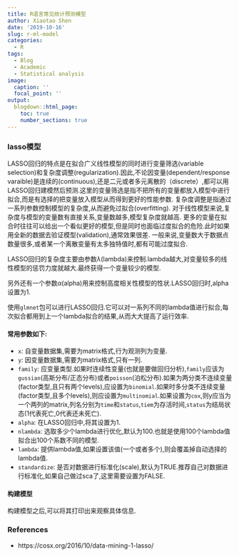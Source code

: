 ---
title: R语言常见统计预测模型
author: Xiaotao Shen
date: '2019-10-16'
slug: r-ml-model
categories:
  - R
tags:
  - Blog
  - Academic
  - Statistical analysis
image:
  caption: ''
  focal_point: ''
output:
  blogdown::html_page:
    toc: true
    number_sections: true
---

### lasso模型

LASSO回归的特点是在拟合广义线性模型的同时进行变量筛选(variable selection)和复杂度调整(regularization).因此,不论因变量(dependent/response varaible)是连续的(continuous),还是二元或者多元离散的（discrete）,都可以用LASSO回归建模然后预测.这里的变量筛选是指不把所有的变量都放入模型中进行拟合,而是有选择的把变量放入模型从而得到更好的性能参数. 复杂度调整是指通过一系列参数控制模型的复杂度,从而避免过拟合(overfitting). 对于线性模型来说,复杂度与模型的变量数有直接关系,变量数越多,模型复杂度就越高. 更多的变量在拟合时往往可以给出一个看似更好的模型,但是同时也面临过度拟合的危险.此时如果用全新的数据去验证模型(validation),通常效果很差. 一般来说,变量数大于数据点数量很多,或者某一个离散变量有太多独特值时,都有可能过度拟合.

LASSO回归的复杂度主要由参数$\lambda$(lambda)来控制.lambda越大,对变量较多的线性模型的惩罚力度就越大.最终获得一个变量较少的模型.

另外还有一个参数$\alpha$(alpha)用来控制高度相关性模型的性状.LASSO回归时,alpha设置为1.

使用`glmnet`包可以进行LASSO回归.它可以对一系列不同的lambda值进行拟合,每次拟合都用到上一个lambda拟合的结果,从而大大提高了运行效率.

#### 常用参数如下:

* `x`: 自变量数据集,需要为matrix格式,行为观测列为变量.  
* `y`: 因变量数据集,需要为matrix格式,只有一列.
* `family`: 应变量类型.如果时连续性变量(也就是要做回归分析),`family`应该为`gussian`(高斯分布/正态分布)或者`poisson`(泊松分布).如果为两分类不连续变量(factor类型,且只有两个levels),应设置为`binomial`.如果时多分类不连续变量(factor类型,且多个levels),则应设置为`multinomial`.如果设置为`cox`,则y应当为一个两列的matrix,列名分别为`time`和`status`,`tiem`为存活时间,`status`为结局状态(1代表死亡,0代表还未死亡).
* `alpha`: 在LASSO回归中,将其设置为1.
* `nlambda`: 选取多少个lambda进行优化,默认为100.也就是使用100个lambda值拟合出100个系数不同的模型.
* `lambda`: 提供lambda值,如果设置该值(一个或者多个),则会覆盖掉自动选择的lambda值.
* `standardize`: 是否对数据进行标准化(scale),默认为TRUE.推荐自己对数据进行标准化,如果自己做过sca了,这里需要设置为FALSE.

#### 构建模型

构建模型之后,可以将其打印出来观察具体信息.

### References

* https://cosx.org/2016/10/data-mining-1-lasso/
